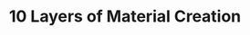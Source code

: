 ---
title: 10 Layers of Material Creation
tags: [References, Tech Art]
type: link
link: https://www.artstation.com/artwork/QnbNDd
created: 2023-02-13T14:51:00+04:00
source: JaneHalva
---